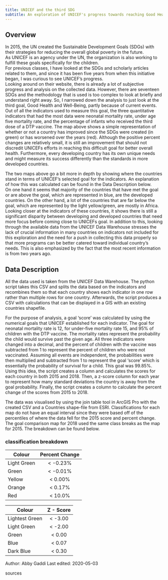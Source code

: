 ```yaml
---
title: UNICEF and the third SDG
subtitle: An exploration of UNICEF's progress towards reaching Good Health & Well-Being
---
```


## Overview
In 2015, the UN created the Sustainable Development Goals (SDGs) with their strategies for reducing the overall global poverty in the future.  
As UNICEF is an agency under the UN, the organization is also working to fulfill these goals specifically for the children.  
For previous classes, I have looked at the SDGs and scholarly articles related to them, and since it has been five years from when this initiative began, I was curious to see UNICEF’s progress.  
Looking around on their website, there is already a lot of subjective progress and analysis on the collected data.
However, there are seventeen SDGs and the methodology that is used is too complex to look at briefly and understand right away.
So, I narrowed down the analysis to just look at the third goal, Good Health and Well-Being, partly because of current events.
Out of all the indicators used to measure this goal, the three quantitative indicators that had the most data were neonatal mortality rate, under age five mortality rate, and the percentage of infants who received the third dose of a DTP vaccine.
The map above shows a simple representation of whether or not a country has improved since the SDGs were created (in green) or has worsened over the years (red).
Although the positive percent changes are relatively small, it is still an improvement that should not discredit UNICEFs efforts in reaching this difficult goal for better overall health.
Furthermore, every developing country has its own unique needs and might measure its success differently than the standards in more developed countries.

The two maps above go a bit more in depth by showing where the countries stand in terms of UNICEF’s selected goal for the indicators. 
An explanation of how this was calculated can be found in the Data Description below.  
On one hand it seems that majority of the countries that have met the goal or are above the goal, which are represented in blue, are the developed countries.
On the other hand, a lot of the countries that are far below the goal, which are represented by the light yellow/green, are mostly in Africa.
Looking closer at the indicators of these countries, it shows there is still a significant disparity between developing and developed countries that need more focus before coming close to UNICEFs goal.
In addition to this, looking through the available data from the UNICEF Data Warehouse stresses the lack of crucial information in many countries on indicators not included for this exploration and the need for a push in collecting this data properly so that more programs can be better catered toward individual country’s needs.
This is also emphasized by the fact that the most recent information is from two years ago.

## Data Description
All the data used is taken from the UNICEF Data Warehouse.
The python script takes this CSV and splits the data based on the indicators and recombines them so that each country shows each indicator in one row rather than multiple rows for one country.
Afterwards, the script produces a CSV with calculations that can be displayed in a GIS with an existing countries shapefile.

For the purpose of analysis, a goal 'score' was calculated by using the numerical goals that UNICEF established for each indicator.
The goal for neonatal mortality rate is 12, for under-five mortality rate 15, and 95% of children with the DTP vaccine.
The mortality rates represent the probability the child would survive past the given age.
All three indicators were changed into a decimal, and the percent of children with the vaccine was subtracted from 1 to represent the percent of children who were not vaccinated.
Assuming all events are independent, the probabilities were then multiplied and subtracted from 1 to represent the goal 'score' which is essentially the probability of survival for a child.
This goal was 99.85%.
Using this idea, the script creates a column and calculates the scores for each country in both 2015 and 2018.
Then, a z-score column for each year to represent how many standard deviations the country is away from the goal probability.
Finally, the script creates a column to calculate the percent change of the scores from 2015 to 2018.

The data was visualised by using the join table tool in ArcGIS Pro with the created CSV and a Countries shape-file from ESRI.
Classifications for each map do not have an equal interval since they were based off of the percentiles of where the data fell for the 2015 score and percent change. The goal comparison map for 2018 used the same class breaks as the map for 2015.
The breakdown can be found below.

### classification breakdown

<div id="way_table">
|Colour        | Percent Change  |
|--------------|:---------------:|
| Light Green  |  < -0.23%       |
| Green        |  < -0.01%       |
| Yellow       |  < 0.00%        |
| Orange       |  < 0.17%        |
| Red          |  < 10.0%        |
</div>

<div id="way_table">
|Colour          | Z - Score  |
|----------------|:----------:|
| Lightest Green |  < -3.00   |
| Light Green    |  < -2.00   |
| Green          |  < 0.00    |
| Blue           |  < 0.07    |
| Dark Blue      |  < 0.30    |
</div>


<div class="credit-line">
Author: Abby Gaddi
Last edited: 2020-05-03

</div>
sources
